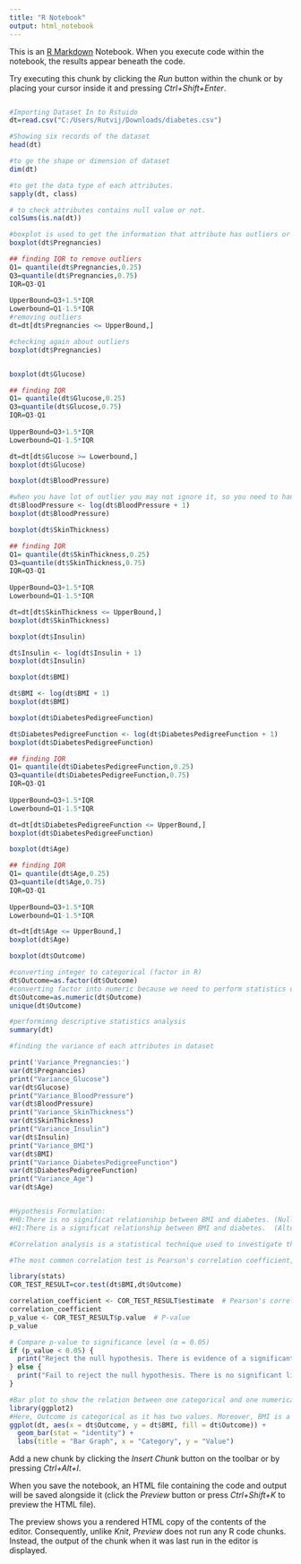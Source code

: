 ---
title: "R Notebook"
output: html_notebook
---

This is an [R Markdown](http://rmarkdown.rstudio.com) Notebook. When you execute code within the notebook, the results appear beneath the code. 

Try executing this chunk by clicking the *Run* button within the chunk or by placing your cursor inside it and pressing *Ctrl+Shift+Enter*. 

```{r}
```


```{r}
#Importing Dataset In to Rstuido 
dt=read.csv("C:/Users/Rutvij/Downloads/diabetes.csv")
```
```{r}
#Showing six records of the dataset 
head(dt)
```
```{r}
#to ge the shape or dimension of dataset
dim(dt)
```
```{r}
#to get the data type of each attributes. 
sapply(dt, class)
```
```{r}
# to check attributes contains null value or not. 
colSums(is.na(dt))
```
```{r}
#boxplot is used to get the information that attribute has outliers or not. 
boxplot(dt$Pregnancies)
```
```{r}
## finding IQR to remove outliers
Q1= quantile(dt$Pregnancies,0.25)
Q3=quantile(dt$Pregnancies,0.75)
IQR=Q3-Q1
 
UpperBound=Q3+1.5*IQR
Lowerbound=Q1-1.5*IQR
#removing outliers 
dt=dt[dt$Pregnancies <= UpperBound,]

#checking again about outliers
boxplot(dt$Pregnancies)



```
```{r}
boxplot(dt$Glucose)
```
```{r}
## finding IQR 
Q1= quantile(dt$Glucose,0.25)
Q3=quantile(dt$Glucose,0.75)
IQR=Q3-Q1
 
UpperBound=Q3+1.5*IQR
Lowerbound=Q1-1.5*IQR

dt=dt[dt$Glucose >= Lowerbound,]
boxplot(dt$Glucose)
```
```{r}
boxplot(dt$BloodPressure)
```
```{r}
#when you have lot of outlier you may not ignore it, so you need to handle it by transforming them (log transfermation)
dt$BloodPressure <- log(dt$BloodPressure + 1)
boxplot(dt$BloodPressure)
```
```{r}
boxplot(dt$SkinThickness)
```
```{r}
## finding IQR 
Q1= quantile(dt$SkinThickness,0.25)
Q3=quantile(dt$SkinThickness,0.75)
IQR=Q3-Q1
 
UpperBound=Q3+1.5*IQR
Lowerbound=Q1-1.5*IQR

dt=dt[dt$SkinThickness <= UpperBound,]
boxplot(dt$SkinThickness)
```
```{r}
boxplot(dt$Insulin)
```
```{r}
dt$Insulin <- log(dt$Insulin + 1)
boxplot(dt$Insulin)
```
```{r}
boxplot(dt$BMI)
```
```{r}
dt$BMI <- log(dt$BMI + 1)
boxplot(dt$BMI)
```
```{r}
boxplot(dt$DiabetesPedigreeFunction)
```
```{r}
dt$DiabetesPedigreeFunction <- log(dt$DiabetesPedigreeFunction + 1)
boxplot(dt$DiabetesPedigreeFunction)
```
```{r}
## finding IQR 
Q1= quantile(dt$DiabetesPedigreeFunction,0.25)
Q3=quantile(dt$DiabetesPedigreeFunction,0.75)
IQR=Q3-Q1
 
UpperBound=Q3+1.5*IQR
Lowerbound=Q1-1.5*IQR

dt=dt[dt$DiabetesPedigreeFunction <= UpperBound,]
boxplot(dt$DiabetesPedigreeFunction)
```
```{r}
boxplot(dt$Age)
```
```{r}
## finding IQR 
Q1= quantile(dt$Age,0.25)
Q3=quantile(dt$Age,0.75)
IQR=Q3-Q1
 
UpperBound=Q3+1.5*IQR
Lowerbound=Q1-1.5*IQR

dt=dt[dt$Age <= UpperBound,]
boxplot(dt$Age)
```
```{r}
boxplot(dt$Outcome)
```
```{r}
#converting integer to categorical (factor in R)
dt$Outcome=as.factor(dt$Outcome)
#converting factor into numeric because we need to perform statistics on our data
dt$Outcome=as.numeric(dt$Outcome)
unique(dt$Outcome)
```
```{r}
#performimng descriptive statistics analysis 
summary(dt)
```
```{r}
#finding the variance of each attributes in dataset

print('Variance_Pregnancies:')
var(dt$Pregnancies)
print("Variance_Glucose")
var(dt$Glucose)
print("Variance_BloodPressure")
var(dt$BloodPressure)
print("Variance_SkinThickness")
var(dt$SkinThickness)
print("Variance_Insulin")
var(dt$Insulin)
print("Variance_BMI")
var(dt$BMI)
print("Variance_DiabetesPedigreeFunction")
var(dt$DiabetesPedigreeFunction)
print("Variance_Age")
var(dt$Age)
```
```{r}

```
```{r}
#Hypothesis Formulation: 
#H0:There is no significat relationship between BMI and diabetes. (Null Hypothesis)
#H1:There is a significat relationship between BMI and diabetes.  (Alternative Hypothesis)
```
```{r}
#Correlation analysis is a statistical technique used to investigate the strength and direction of a linear relationship between two or more numerical variables. 

#The most common correlation test is Pearson's correlation coefficient, which measures the strength and direction of the linear relationship.

library(stats)
COR_TEST_RESULT=cor.test(dt$BMI,dt$Outcome)

```
```{r}
correlation_coefficient <- COR_TEST_RESULT$estimate  # Pearson's correlation coefficient (r)
correlation_coefficient
p_value <- COR_TEST_RESULT$p.value  # P-value
p_value
```
```{r}
# Compare p-value to significance level (α = 0.05)
if (p_value < 0.05) {
  print("Reject the null hypothesis. There is evidence of a significant linear relationship.")
} else {
  print("Fail to reject the null hypothesis. There is no significant linear relationship.")
}
```
```{r}
#Bar plot to show the relation between one categorical and one numerical data variable 
library(ggplot2)
#Here, Outcome is categorical as it has two values. Moreover, BMI is a measurable value. 
ggplot(dt, aes(x = dt$Outcome, y = dt$BMI, fill = dt$Outcome)) +
  geom_bar(stat = "identity") +
  labs(title = "Bar Graph", x = "Category", y = "Value")
```

Add a new chunk by clicking the *Insert Chunk* button on the toolbar or by pressing *Ctrl+Alt+I*.

When you save the notebook, an HTML file containing the code and output will be saved alongside it (click the *Preview* button or press *Ctrl+Shift+K* to preview the HTML file).

The preview shows you a rendered HTML copy of the contents of the editor. Consequently, unlike *Knit*, *Preview* does not run any R code chunks. Instead, the output of the chunk when it was last run in the editor is displayed.
